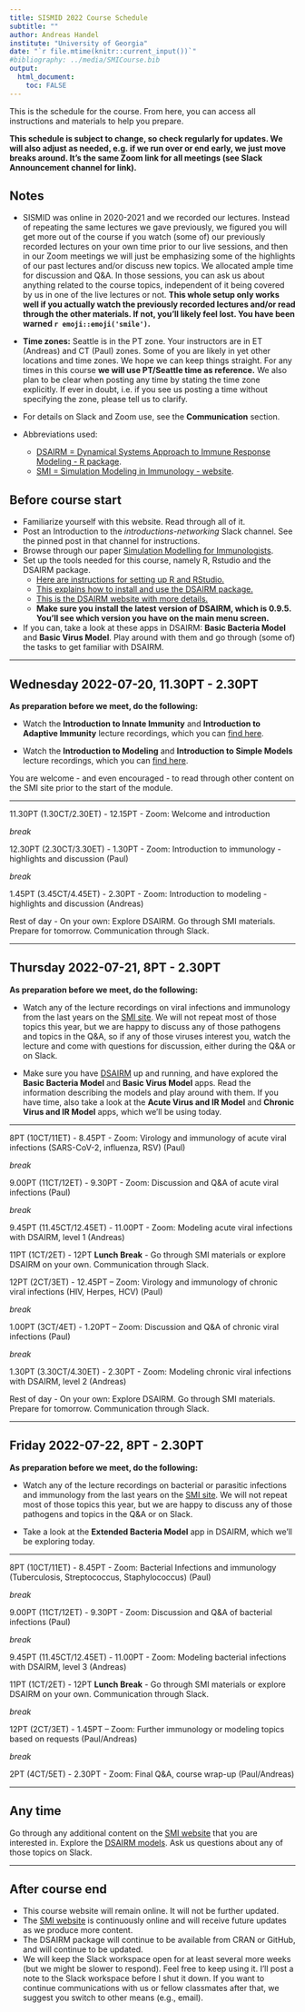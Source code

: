 ```yaml
---
title: SISMID 2022 Course Schedule
subtitle: ""
author: Andreas Handel
institute: "University of Georgia"
date: "`r file.mtime(knitr::current_input())`"
#bibliography: ../media/SMICourse.bib
output: 
  html_document:
    toc: FALSE
---
```


This is the schedule for the course. From here, you can access all instructions and materials to help you prepare. 

**This schedule is subject to change, so check regularly for updates. We will also adjust as needed, e.g. if we run over or end early, we just move breaks around. It's the same Zoom link for all meetings (see Slack Announcement channel for link).**


## Notes

* SISMID was online in 2020-2021 and we recorded our lectures. Instead of repeating the same lectures we gave previously, we figured you will get more out of the course if you watch (some of) our previously recorded lectures on your own time prior to our live sessions, and then in our Zoom meetings we will just be emphasizing some of the highlights of our past lectures and/or discuss new topics. We allocated ample time for discussion and Q&A. In those sessions, you can ask us about anything related to the course topics, independent of it being covered by us in one of the live lectures or not. **This whole setup only works well if you actually watch the previously recorded lectures and/or read through the other materials. If not, you'll likely feel lost. You have been warned `r emoji::emoji('smile')`.**


* **Time zones:** Seattle is in the PT zone. Your instructors are in ET (Andreas) and CT (Paul) zones. Some of you are likely in yet other locations and time zones. We hope we can keep things straight. For any times in this course **we will use PT/Seattle time as reference.** We also plan to be clear when posting any time by stating the time zone explicitly. If ever in doubt, i.e. if you see us posting a time without specifying the zone, please tell us to clarify. 

* For details on Slack and Zoom use, see the __Communication__ section.

* Abbreviations used: 
  - [DSAIRM = Dynamical Systems Approach to Immune Response Modeling - R package](https://ahgroup.github.io/DSAIRM/). 
  - [SMI = Simulation Modeling in Immunology - website](https://andreashandel.github.io/SMIcourse/index.html). 




## Before course start

* Familiarize yourself with this website. Read through all of it.
* Post an Introduction to the _introductions-networking_ Slack channel. See the pinned post in that channel for instructions.
* Browse through our paper [Simulation Modelling for Immunologists](./media/2020-handel-natrevimm.pdf).
* Set up the tools needed for this course, namely R, Rstudio and the DSAIRM package. 
  - [Here are instructions for setting up R and RStudio.](https://andreashandel.github.io/SMIcourse/R_and_RStudio.html)
  - [This explains how to install and use the DSAIRM package.](https://andreashandel.github.io/SMIcourse/Introduction_to_DSAIRM.html)
  - [This is the DSAIRM website with more details.](https://ahgroup.github.io/DSAIRM/)
  - __Make sure you install the latest version of DSAIRM, which is 0.9.5. You'll see which version you have on the main menu screen.__
* If you can, take a look at these apps in DSAIRM: __Basic Bacteria Model__ and __Basic Virus Model__. Play around with them and go through (some of) the tasks to get familiar with DSAIRM.


***


## Wednesday 2022-07-20, 11.30PT - 2.30PT

**As preparation before we meet, do the following:**

* Watch the __Introduction to Innate Immunity__ and __Introduction to Adaptive Immunity__ lecture recordings, which you can [find here](https://andreashandel.github.io/SMIcourse/Introduction_to_Immunology.html).

* Watch the __Introduction to Modeling__ and __Introduction to Simple Models__ lecture recordings, which you can [find here](https://andreashandel.github.io/SMIcourse/Introduction_to_Modeling.html). 

You are welcome - and even encouraged - to read through other content on the SMI site prior to the start of the module.

***


11.30PT (1.30CT/2.30ET) - 12.15PT - Zoom: Welcome and introduction 

_break_

12.30PT (2.30CT/3.30ET) - 1.30PT  - Zoom: Introduction to immunology - highlights and discussion (Paul)

_break_

1.45PT (3.45CT/4.45ET) - 2.30PT  - Zoom: Introduction to modeling - highlights and discussion (Andreas)


Rest of day - On your own: Explore DSAIRM. Go through SMI materials. Prepare for tomorrow. Communication through Slack.  

***

## Thursday 2022-07-21, 8PT - 2.30PT

**As preparation before we meet, do the following:**

* Watch any of the lecture recordings on viral infections and immunology from the last years on the [SMI site](https://andreashandel.github.io/SMIcourse/). We will not repeat most of those topics this year, but we are happy to discuss any of those pathogens and topics in the Q&A, so if any of those viruses interest you, watch the lecture and come with questions for discussion, either during the Q&A or on Slack.  

* Make sure you have [DSAIRM](https://ahgroup.github.io/DSAIRM/) up and running, and have explored the __Basic Bacteria Model__ and __Basic Virus Model__ apps. Read the information describing the models and play around with them. If you have time, also take a look at the __Acute Virus and IR Model__ and
__Chronic Virus and IR Model__ apps, which we'll be using today.


***

8PT (10CT/11ET) - 8.45PT - Zoom: Virology and immunology of acute viral infections (SARS-CoV-2, influenza, RSV)  (Paul)

_break_

9.00PT (11CT/12ET) - 9.30PT - Zoom: Discussion and Q&A of acute viral infections (Paul)

_break_

9.45PT (11.45CT/12.45ET) - 11.00PT - Zoom: Modeling acute viral infections with DSAIRM, level 1 (Andreas) 

11PT (1CT/2ET) - 12PT __Lunch Break__ - Go through SMI materials or explore DSAIRM on your own. Communication through Slack.  

12PT (2CT/3ET) - 12.45PT – Zoom: Virology and immunology of chronic viral infections (HIV, Herpes, HCV)  (Paul)

_break_

1.00PT (3CT/4ET) - 1.20PT – Zoom: Discussion and Q&A of chronic viral infections (Paul)

_break_

1.30PT (3.30CT/4.30ET) - 2.30PT - Zoom: Modeling chronic viral infections with DSAIRM, level 2 (Andreas)

Rest of day - On your own: Explore DSAIRM. Go through SMI materials. Prepare for tomorrow. Communication through Slack.  

***

## Friday 2022-07-22, 8PT - 2.30PT

**As preparation before we meet, do the following:**

* Watch any of the lecture recordings on bacterial or parasitic infections and immunology from the last years on the [SMI site](https://andreashandel.github.io/SMIcourse/). We will not repeat most of those topics this year, but we are happy to discuss any of those pathogens and topics in the Q&A or on Slack.  

* Take a look at the __Extended Bacteria Model__ app in DSAIRM, which we'll be exploring today. 

***

8PT (10CT/11ET) - 8.45PT - Zoom: Bacterial Infections and immunology (Tuberculosis, Streptococcus, Staphylococcus)  (Paul)

_break_

9.00PT (11CT/12ET) - 9.30PT - Zoom: Discussion and Q&A of bacterial infections (Paul)

_break_

9.45PT (11.45CT/12.45ET) - 11.00PT - Zoom: Modeling bacterial infections with DSAIRM, level 3 (Andreas)


11PT (1CT/2ET) - 12PT __Lunch Break__ - Go through SMI materials or explore DSAIRM on your own. Communication through Slack.  

_break_

12PT (2CT/3ET) - 1.45PT  – Zoom: Further immunology or modeling topics based on requests (Paul/Andreas) 

_break_

2PT (4CT/5ET) - 2.30PT  - Zoom: Final Q&A, course wrap-up (Paul/Andreas) 


***

## Any time

Go through any additional content on the [SMI website](https://andreashandel.github.io/SMIcourse/) that you are interested in. Explore the [DSAIRM models](https://ahgroup.github.io/DSAIRM/). Ask us questions about any of those topics on Slack.

***


## After course end

* This course website will remain online. It will not be further updated.
* The [SMI website](https://andreashandel.github.io/SMIcourse) is continuously online and will receive future updates as we produce more content.
* The DSAIRM package will continue to be available from CRAN or GitHub, and will continue to be updated.
* We will keep the Slack workspace open for at least several more weeks (but we might be slower to respond). Feel free to keep using it. I'll post a note to the Slack workspace before I shut it down. If you want to continue communications with us or fellow classmates after that, we suggest you switch to other means (e.g., email).

